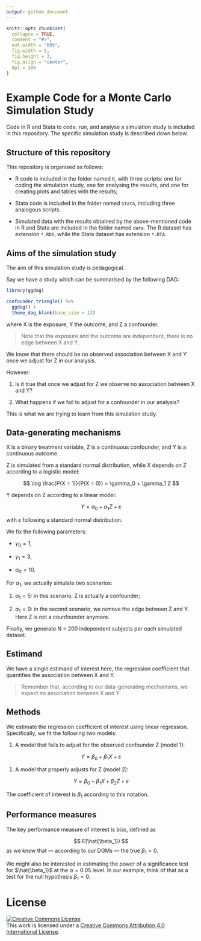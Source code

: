 ```yaml
---
output: github_document
---
```


<!-- README.md is generated from README.Rmd. Please edit that file -->

```r
knitr::opts_chunk$set(
  collapse = TRUE,
  comment = "#>",
  out.width = "60%",
  fig.width = 5,
  fig.height = 3,
  fig.align = "center",
  dpi = 300
)
```

# Example Code for a Monte Carlo Simulation Study

Code in R and Stata to code, run, and analyse a simulation study is included in this repository.
The specific simulation study is described down below.

## Structure of this repository

This repository is organised as follows:

* R code is included in the folder named `R`, with three scripts: one for coding the simulation study, one for analysing the results, and one for creating plots and tables with the results;

* Stata code is included in the folder named `Stata`, including three analogous scripts.

* Simulated data with the results obtained by the above-mentioned code in R and Stata are included in the folder named `data`.
  The R dataset has extension `*.RDS`, while the Stata dataset has extension `*.DTA`.

## Aims of the simulation study

The aim of this simulation study is pedagogical.

Say we have a study which can be summarised by the following DAG:

```r
library(ggdag)

confounder_triangle() %>%
  ggdag() +
  theme_dag_blank(base_size = 12)
```

where X is the exposure, Y the outcome, and Z a confounder.

> Note that the exposure and the outcome are independent, there is no edge between X and Y.

We know that there should be no observed association between X and Y once we adjust for Z in our analysis.

However:

1. Is it true that once we adjust for Z we observe no association between X and Y?

1. What happens if we fail to adjust for a confounder in our analysis?

This is what we are trying to learn from this simulation study.

## Data-generating mechanisms

X is a binary treatment variable, Z is a continuous confounder, and Y is a continuous outcome.

Z is simulated from a standard normal distribution, while X depends on Z according to a logistic model:

$$
\log \frac{P(X = 1)}{P(X = 0)} = \gamma_0 + \gamma_1 Z
$$

Y depends on Z according to a linear model:

$$
Y = \alpha_0 + \alpha_1 Z + \varepsilon
$$

with $\varepsilon$ following a standard normal distribution.

We fix the following parameters:

* $\gamma_0 = 1$, 

* $\gamma_1 = 3$, 

* $\alpha_0 = 10$.

For $\alpha_1$, we actually simulate two scenarios:

1. $\alpha_1 = 5$: in this scenario, Z is actually a confounder;

1. $\alpha_1 = 0$: in the second scenario, we remove the edge between Z and Y. Here Z is not a counfounder anymore.

Finally, we generate N = 200 independent subjects per each simulated dataset.

## Estimand

We have a single estimand of interest here, the regression coefficient that quantifies the association between X and Y.

> Remember that, according to our data-generating mechanisms, we expect _no_ association between X and Y.

## Methods

We estimate the regression coefficient of interest using linear regression.
Specifically, we fit the following two models:

1. A model that fails to adjust for the observed confounder Z (model 1):

$$
Y = \beta_0 + \beta_1 X + \varepsilon
$$

1. A model that properly adjusts for Z (model 2):

$$
Y = \beta_0 + \beta_1 X + \beta_2 Z + \varepsilon
$$

The coefficient of interest is $\beta_1$ according to this notation.

## Performance measures

The key performance measure of interest is bias, defined as

$$
E(\hat{\beta_1})
$$
as we know that — according to our DGMs — the true $\beta_1 = 0$.

We might also be interested in estimating the power of a significance test for $\hat{\beta_1}$ at the $\alpha = 0.05$ level.
In our example, think of that as a test for the null hypothesis $\beta_1 = 0$.

# License

<a rel="license" href="http://creativecommons.org/licenses/by/4.0/">
    <img alt="Creative Commons License" style="border-width:0" src="https://i.creativecommons.org/l/by/4.0/88x31.png" />
</a>
<br />
This work is licensed under a <a rel="license" href="http://creativecommons.org/licenses/by/4.0/">Creative Commons Attribution 4.0 International License</a>.
